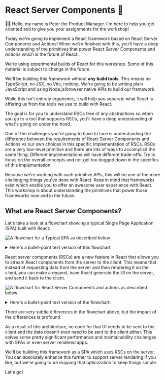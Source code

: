 # React Server Components 🤹

👨‍💼 Hello, my name is Peter the Product Manager. I'm here to help you get
oriented and to give you your assignments for the workshop!

Today we're going to implement a React framework based on React Server
Components and Actions! When we're finished with this, you'll have a deep
understanding of the primitives that power React Server Components and Actions
which is the future of React.

<callout-danger>
	We're using experimental builds of React for this workshop. Some of this
	material is subject to change in the future.
</callout-danger>

We'll be building this framework without **any build tools**. This means no
TypeScript, no JSX, no Vite, nothing. We're going to be writing plain JavaScript
and using Node.js/browser native APIs to build our framework.

While this isn't entirely ergonomic, it will help you separate what React is
offering us from the tools we use to build with React.

The goal is for you to understand RSCs free of any abstractions so when you go
to a tool that supports RSCs, you'll have a deep understanding of what's going
on under the hood.

<callout-danger>
	One of the challenges you're going to have to face is understanding the
	difference between the requirements of React Server Components and Actions vs
	our own choices in this specific implementation of RSCs. RSCs are a very
	low-level primitive and there are lots of ways to accomplish the same thing.
	Different implementations will have different trade-offs. Try to focus on the
	overall concepts and not get too bogged down in the specifics of this
	implementation.
</callout-danger>

Because we're working with such primitive APIs, this will be one of the more
challenging things you've done with React. Keep in mind that frameworks exist
which enable you to offer an awesome user experience with React. This workshop
is about understanding the primitives that power those frameworks now and in the
future.

## What are React Server Components?

Let's take a look at a flowchart showing a typical Single Page Application (SPA)
built with React:

![A flowchart for a Typical SPA as described below](/img/spa.png)

<details>
<summary>Here's a bullet-point text version of this flowchart:</summary>

- User goes to site

  - Browser requests document
    - Server responds with document
      - Browser renders loading spinner
  - Browser requests client code
    - Server responds with client code
      - Browser updates UI components
  - Browser requests data
    - Server generates data response
      - Browser sends JSON
        - Browser updates UI with JSON data

- User triggers state change (i.e., route change)

  - Browser renders pending UI
  - Browser requests new data
    - Server generates data response
      - Browser sends JSON
        - Browser updates UI with JSON data

- User triggers action (i.e., form submission)
  - Browser renders pending UI
  - Browser makes POST request
    - Server performs action with POST body
      - Browser sends JSON
        - Browser updates UI with JSON data

</details>

React server components (RSCs) are a new feature in React that allows you to
stream React components from the server to the client. This means that instead
of requesting data from the server and then rendering it on the client, you can
make a request, have React generate the UI on the server, and send it back to
the client.

![A flowchart for React Server Components and actions as described below](/img/super-simple-rsc.png)

<details>
<summary>Here's a bullet-point text version of the flowchart:</summary>

- User goes to site

  - Browser requests document
    - Server responds with document
      - Browser renders Suspense fallback
  - Browser requests JSX payload
    - Server generates Serialized JSX with `react-server-dom-esm/server.renderToPipeableStream`
      - Server streams Serialized JSX
        - Browser renders streamed UI with `react-server-dom-esm/client.createFromFetch`
          - Browser requests client component code
            - Server responds with client component code
              - Browser hydrates client components

- User triggers state change (i.e., route change) NOTE: This only applies once
  data starts streaming. Until then, state transitions act like a typical SPA.

  - Browser renders pending UI with `startTransition`
  - Browser requests JSX payload
    - Server generates Serialized JSX with `react-server-dom-esm/server.renderToPipeableStream`
      - Server streams Serialized JSX
        - Browser updates streamed UI with `react-server-dom-esm/client.createFromFetch`

- User triggers action (i.e., form submission)
  - Browser renders pending UI with `useActionState`
  - Browser makes POST (via `callServer`)
    - Server determines action and call with parsed request body
      - Server streams Serialized JSX and action return value
        - Browser updates streamed UI with `react-server-dom-esm/client.createFromFetch`

</details>

There are very subtle differences in the flowchart above, but the impact of the
differences is profound.

As a result of this architecture, no code for that UI needs to be sent to the
client and the data doesn't even need to be sent to the client either. This
solves some pretty significant performance and maintainability challenges with
SPAs or even server rendered apps.

<callout-info>
	We'll be building this framework as a SPA which uses RSCs on the server. You
	can absolutely enhance this further to support server rendering if you like,
	but we're going to be skipping that optimization to keep things simple.
</callout-info>

Let's go!

